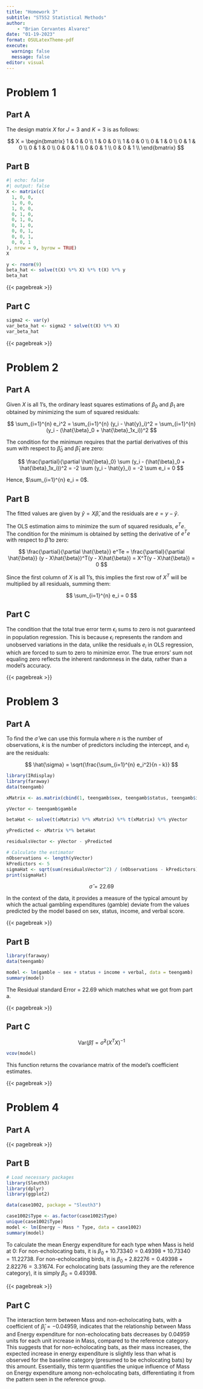 ```yaml
---
title: "Homework 3"
subtitle: "ST552 Statistical Methods"
author: 
    - "Brian Cervantes Alvarez"
date: "01-19-2023"
format: OSULatexTheme-pdf
execute: 
  warning: false
  message: false
editor: visual
---
```


# Problem 1

## Part A

The design matrix $X$ for $J = 3$ and $K = 3$ is as follows:

$$
X = \begin{bmatrix}
1 & 0 & 0 \\
1 & 0 & 0 \\
1 & 0 & 0 \\
0 & 1 & 0 \\
0 & 1 & 0 \\
0 & 1 & 0 \\
0 & 0 & 1 \\
0 & 0 & 1 \\
0 & 0 & 1 \\
\end{bmatrix}
$$

## Part B 

```r
#| echo: false
#| output: false
X <- matrix(c(
  1, 0, 0,
  1, 0, 0,
  1, 0, 0,
  0, 1, 0,
  0, 1, 0,
  0, 1, 0,
  0, 0, 1,
  0, 0, 1,
  0, 0, 1
), nrow = 9, byrow = TRUE)
X
```


```r
y <- rnorm(9)
beta_hat <- solve(t(X) %*% X) %*% t(X) %*% y
beta_hat
```

{{< pagebreak >}}

## Part C

```r
sigma2 <- var(y) 
var_beta_hat <- sigma2 * solve(t(X) %*% X)
var_beta_hat
```

{{< pagebreak >}}

# Problem 2

## Part A

Given $X$ is all 1’s, the ordinary least squares estimations of $\beta_0$ and $\beta_1$ are obtained by minimizing the sum of squared residuals:

$$
\sum_{i=1}^{n} e_i^2 = \sum_{i=1}^{n} (y_i - \hat{y}_i)^2 = \sum_{i=1}^{n} (y_i - (\hat{\beta}_0 + \hat{\beta}_1x_i))^2
$$

The condition for the minimum requires that the partial derivatives of this sum with respect to $\hat{\beta}_0$ and $\hat{\beta}_1$ are zero:

$$
\frac{\partial}{\partial \hat{\beta}_0} \sum (y_i - (\hat{\beta}_0 + \hat{\beta}_1x_i))^2 = -2 \sum (y_i - \hat{y}_i) = -2 \sum e_i = 0
$$

Hence, $\sum_{i=1}^{n} e_i = 0$.

## Part B

The fitted values are given by $\hat{y} = X\hat{\beta}$, and the residuals are $e = y - \hat{y}$.

The OLS estimation aims to minimize the sum of squared residuals, $e^Te$. The condition for the minimum is obtained by setting the derivative of $e^Te$ with respect to $\hat{\beta}$ to zero:

$$
\frac{\partial}{\partial \hat{\beta}} e^Te = \frac{\partial}{\partial \hat{\beta}} (y - X\hat{\beta})^T(y - X\hat{\beta}) = X^T(y - X\hat{\beta}) = 0
$$

Since the first column of $X$ is all 1’s, this implies the first row of $X^T$ will be multiplied by all residuals, summing them:

$$
\sum_{i=1}^{n} e_i = 0
$$

## Part C

The condition that the total true error term $\epsilon_i$ sums to zero is not guaranteed in population regression. This is because $\epsilon_i$ represents the random and unobserved variations in the data, unlike the residuals $e_i$ in OLS regression, which are forced to sum to zero to minimize error. The true errors' sum not equaling zero reflects the inherent randomness in the data, rather than a model's accuracy.

{{< pagebreak >}}

# Problem 3 

## Part A

To find the $\hat{\sigma}$ we can use this formula where 
$n$ is the number of observations, $k$ is the number of predictors including the intercept, and $e_i$ are the residuals:

$$
\hat{\sigma} = \sqrt{\frac{\sum_{i=1}^{n} e_i^2}{n - k}}
$$
```r
library(IRdisplay)
library(faraway)
data(teengamb)

xMatrix <- as.matrix(cbind(1, teengamb$sex, teengamb$status, teengamb$income, teengamb$verbal))

yVector <- teengamb$gamble

betaHat <- solve(t(xMatrix) %*% xMatrix) %*% t(xMatrix) %*% yVector

yPredicted <- xMatrix %*% betaHat

residualsVector <- yVector - yPredicted

# Calculate the estimator
nObservations <- length(yVector)  
kPredictors <- 5  
sigmaHat <- sqrt(sum(residualsVector^2) / (nObservations - kPredictors))
print(sigmaHat)
```
$$\hat{\sigma} = 22.69$$



In the context of the data, it provides a measure of the typical amount by which the actual gambling expenditures (gamble) deviate from the values predicted by the model based on sex, status, income, and verbal score.

{{< pagebreak >}}

## Part B

```r
library(faraway)
data(teengamb)

model <- lm(gamble ~ sex + status + income + verbal, data = teengamb)
summary(model)
```

The Residual standard Error = 22.69 which matches what we got from part a.

{{< pagebreak >}}

## Part C

$$
\text{Var}(\hat{\beta}) = \hat{\sigma}^2 (X^TX)^{-1}
$$


```r
vcov(model)
```

This function returns the covariance matrix of the model's coefficient estimates.

{{< pagebreak >}}

# Problem 4

## Part A


\begin{align*}
\text{Energy} &= \beta_0 + \beta_1\text{Mass} + \beta_2I_{\text{noEchoBat}} + \beta_3I_{\text{noEchoBird}} + \beta_4(\text{Mass} \times I_{\text{noEchoBat}}) \\
&\quad + \beta_5(\text{Mass} \times I_{\text{noEchoBird}}) + \beta_6I_{\text{echoBat}} + \beta_7(\text{Mass} \times I_{\text{echoBat}}) + \epsilon
\end{align*}


{{< pagebreak >}}

## Part B

```r
# Load necessary packages
library(Sleuth3)
library(dplyr)
library(ggplot2)

data(case1002, package = "Sleuth3")

case1002$Type <- as.factor(case1002$Type)
unique(case1002$Type)
model <- lm(Energy ~ Mass * Type, data = case1002)
summary(model)
```

To calculate the mean Energy expenditure for each type when Mass is held at 0: For non-echolocating bats, it is $\beta_0 + 10.73340 = 0.49398 + 10.73340 = 11.22738$. For non-echolocating birds, it is $\beta_0 + 2.82276 = 0.49398 + 2.82276 = 3.31674$. For echolocating bats (assuming they are the reference category), it is simply $\beta_0 = 0.49398$.

{{< pagebreak >}}

## Part C

The interaction term between Mass and non-echolocating bats, with a coefficient of $\hat{\beta}_{j} = -0.04959$, indicates that the relationship between Mass and Energy expenditure for non-echolocating bats decreases by 0.04959 units for each unit increase in Mass, compared to the reference category. This suggests that for non-echolocating bats, as their mass increases, the expected increase in energy expenditure is slightly less than what is observed for the baseline category (presumed to be echolocating bats) by this amount. Essentially, this term quantifies the unique influence of Mass on Energy expenditure among non-echolocating bats, differentiating it from the pattern seen in the reference group.
